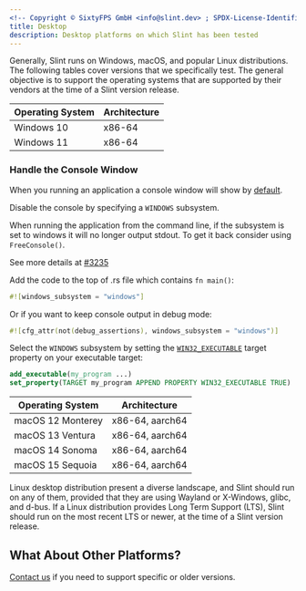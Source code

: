 ```yaml
---
<!-- Copyright © SixtyFPS GmbH <info@slint.dev> ; SPDX-License-Identifier: MIT -->
title: Desktop
description: Desktop platforms on which Slint has been tested
---
```



Generally, Slint runs on Windows, macOS, and popular Linux distributions. The following tables
cover versions that we specifically test. The general objective is to support the operating systems that
are supported by their vendors at the time of a Slint version release.


<Tabs syncKey="dev-platform">
<TabItem label="Windows" icon="seti:windows">

| Operating System | Architecture |
| ---------------- | ------------ |
| Windows 10       | x86-64       |
| Windows 11       | x86-64       |

### Handle the Console Window

When you running an application a console window will show by [default](https://learn.microsoft.com/en-us/cpp/build/reference/subsystem-specify-subsystem?view=msvc-170).

Disable the console by specifying a `WINDOWS` subsystem.

When running the application from the command line, if the subsystem is set to windows it will no longer output stdout. To get it back consider using `FreeConsole()`.

See more details at [#3235](https://github.com/slint-ui/slint/issues/3235)

<Tabs syncKey="dev-language">
<TabItem label="Rust">

Add the code to the top of .rs file which contains `fn main()`:

```rust
#![windows_subsystem = "windows"]
```

Or if you want to keep console output in debug mode:

```rust
#![cfg_attr(not(debug_assertions), windows_subsystem = "windows")]
```
</TabItem>
<TabItem label="C++">


Select the `WINDOWS` subsystem by setting the [`WIN32_EXECUTABLE`](https://cmake.org/cmake/help/latest/prop_tgt/WIN32_EXECUTABLE.html#prop_tgt:WIN32_EXECUTABLE) target property on your executable target:

```cmake
add_executable(my_program ...)
set_property(TARGET my_program APPEND PROPERTY WIN32_EXECUTABLE TRUE)
```

</TabItem>
</Tabs>
</TabItem>
<TabItem label="macOS" icon="apple">

| Operating System  | Architecture    |
| ----------------- | --------------- |
| macOS 12 Monterey | x86-64, aarch64 |
| macOS 13 Ventura  | x86-64, aarch64 |
| macOS 14 Sonoma   | x86-64, aarch64 |
| macOS 15 Sequoia  | x86-64, aarch64 |

</TabItem>
<TabItem label="Linux" icon="linux">


Linux desktop distribution present a diverse landscape, and Slint should run on any of them, provided that they
are using Wayland or X-Windows, glibc, and d-bus. If a Linux distribution provides Long Term Support (LTS),
Slint should run on the most recent LTS or newer, at the time of a Slint version release.
</TabItem>
</Tabs>

## What About Other Platforms?
[Contact us](https://slint.dev/contact) if you need to support specific or older versions.
